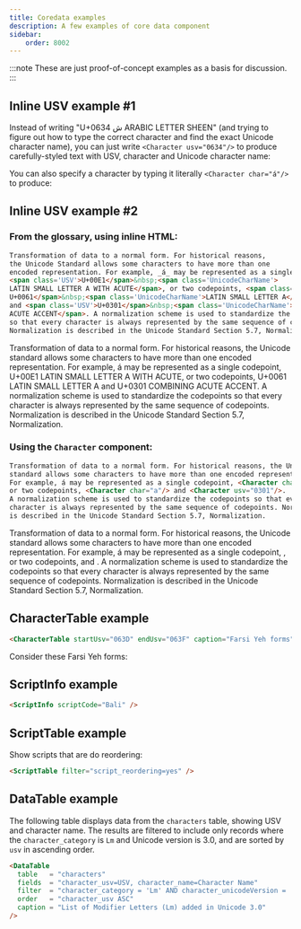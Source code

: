 ```yaml
---
title: Coredata examples
description: A few examples of core data component
sidebar:
    order: 8002
---
```


:::note
These are just proof-of-concept examples as a basis for discussion.
:::



## Inline USV example #1

Instead of writing "U+0634 ش ARABIC LETTER SHEEN" (and trying to figure out how to type the correct character and find the exact Unicode character name), you can just write `<Character usv="0634"/>` to produce carefully-styled text with USV, character and Unicode character name: <Character usv="0634"/>

You can also specify a character by typing it literally `<Character char="á"/>` to produce: <Character char="á"/>



## Inline USV example #2

### From the glossary, using inline HTML:
```html
Transformation of data to a normal form. For historical reasons,
the Unicode Standard allows some characters to have more than one
encoded representation. For example, _á_ may be represented as a single codepoint,
<span class='USV'>U+00E1</span>&nbsp;<span class='UnicodeCharName'>
LATIN SMALL LETTER A WITH ACUTE</span>, or two codepoints, <span class='USV'>
U+0061</span>&nbsp;<span class='UnicodeCharName'>LATIN SMALL LETTER A</span>
and <span class='USV'>U+0301</span>&nbsp;<span class='UnicodeCharName'>COMBINING 
ACUTE ACCENT</span>. A normalization scheme is used to standardize the codepoints
so that every character is always represented by the same sequence of codepoints.
Normalization is described in the Unicode Standard Section 5.7, Normalization.
```

Transformation of data to a normal form. For historical reasons, the Unicode standard allows some characters to have more than one encoded representation. For example, á may be represented as a single codepoint, U+00E1 LATIN SMALL LETTER A WITH ACUTE, or two codepoints, U+0061 LATIN SMALL LETTER A and U+0301 COMBINING ACUTE ACCENT. A normalization scheme is used to standardize the codepoints so that every character is always represented by the same sequence of codepoints. Normalization is described in the Unicode Standard Section 5.7, Normalization.


### Using the `Character` component:
```html
Transformation of data to a normal form. For historical reasons, the Unicode 
standard allows some characters to have more than one encoded representation. 
For example, á may be represented as a single codepoint, <Character char="á"/>, 
or two codepoints, <Character char="a"/> and <Character usv="0301"/>. 
A normalization scheme is used to standardize the codepoints so that every 
character is always represented by the same sequence of codepoints. Normalization
is described in the Unicode Standard Section 5.7, Normalization.
```

Transformation of data to a normal form. For historical reasons, the Unicode standard allows some characters to have more than one encoded representation. For example, á may be represented as a single codepoint, <Character char="á"/>, or two codepoints, <Character char="a"/> and <Character usv="0301"/>. A normalization scheme is used to standardize the codepoints so that every character is always represented by the same sequence of codepoints. Normalization is described in the Unicode Standard Section 5.7, Normalization.


## CharacterTable example

```html
<CharacterTable startUsv="063D" endUsv="063F" caption="Farsi Yeh forms"/>
```

Consider these Farsi Yeh forms:

<CharacterTable startUsv="063D" endUsv="063F" caption="Farsi Yeh forms"/>


## ScriptInfo example

```html
<ScriptInfo scriptCode="Bali" />
```

<ScriptInfo scriptCode="Beng" />


## ScriptTable example

Show scripts that are do reordering:
```html
<ScriptTable filter="script_reordering=yes" />
```

<ScriptTable filter="script_reordering=yes" />


## DataTable example

The following table displays data from the `characters` table, showing USV and character name. The results are filtered to include only records where the `character_category` is `Lm` and Unicode version is 3.0, and are sorted by `usv` in ascending order.

```html
<DataTable 
  table   = "characters" 
  fields  = "character_usv=USV, character_name=Character Name" 
  filter  = "character_category = 'Lm' AND character_unicodeVersion = '3.0'" 
  order   = "character_usv ASC" 
  caption = "List of Modifier Letters (Lm) added in Unicode 3.0"
/>
```

<DataTable 
  table   = "characters" 
  fields  = "character_usv=USV, character_name=Character Name" 
  filter  = "character_category = 'Lm' AND character_unicodeVersion = '3.0'" 
  order   = "character_usv ASC" 
  caption = "List of Modifier Letters (Lm) added in Unicode 3.0"
/>
